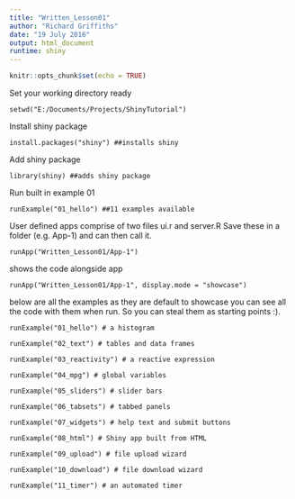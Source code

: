 ```yaml
---
title: "Written_Lesson01"
author: "Richard Griffiths"
date: "19 July 2016"
output: html_document
runtime: shiny
---
```


```r
knitr::opts_chunk$set(echo = TRUE)
```

Set your working directory ready
```
setwd("E:/Documents/Projects/ShinyTutorial")
```

Install shiny package
```
install.packages("shiny") ##installs shiny
```

Add shiny package
```
library(shiny) ##adds shiny package
```

Run built in example 01
```
runExample("01_hello") ##11 examples available
```

User defined apps comprise of two files
ui.r and server.R
Save these in a folder (e.g. App-1) and can then call it.

```
runApp("Written_Lesson01/App-1")
```

shows the code alongside app
```
runApp("Written_Lesson01/App-1", display.mode = "showcase") 
```

below are all the examples as they are default to showcase
you can see all the code with them when run.
So you can steal them as starting points :).

```
runExample("01_hello") # a histogram
```
```
runExample("02_text") # tables and data frames
```
```
runExample("03_reactivity") # a reactive expression
```
```
runExample("04_mpg") # global variables
```
```
runExample("05_sliders") # slider bars
```
```
runExample("06_tabsets") # tabbed panels
```
```
runExample("07_widgets") # help text and submit buttons
```
```
runExample("08_html") # Shiny app built from HTML
```
```
runExample("09_upload") # file upload wizard
```
```
runExample("10_download") # file download wizard
```
```
runExample("11_timer") # an automated timer
```




